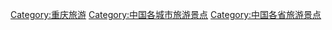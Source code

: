 [[Category:重庆旅游|Category:重庆旅游]]
[[Category:中国各城市旅游景点|Category:中国各城市旅游景点]]
[[Category:中国各省旅游景点|Category:中国各省旅游景点]]